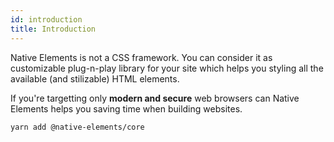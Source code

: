 ```yaml
---
id: introduction
title: Introduction
---
```


Native Elements is not a CSS framework. You can consider it as customizable plug-n-play library for your site which helps you styling all the available (and stilizable) HTML elements.

If you're targetting only **modern and secure** web browsers can Native Elements helps you saving time when building websites.

```sh
yarn add @native-elements/core
```
